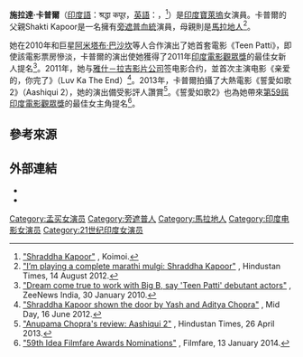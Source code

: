 {{艺人
| 姓名     = 施拉達·卡普爾
| 類型     = 女演員
| 圖片     = Shraddha Kapoor in Red (cropped).jpg
| 圖片尺寸 = 250px
| 綽號     = 
| 國籍     = {{IND}}
| birthname = Shraddha Kapoor
| 出生日期 = {{birth date and age|1992|3|3}}
| 出生地點 = {{IND}}[[孟買|孟買]]
| 職業     = [[演員|演員]]
| 語言     = 
| 教育程度 = 
| 宗教信仰 = 
| 配偶     = 
| 伴侶     = 
| 兒女     = 
| 父母     = 
| 亲属     = 
| 出道作   = 
| 出道日期 = 
| 代表作   =  
| 活躍年代 = 2010年至今
| 網站     = 
| IMDb    = 3601766
| 現任成員 = 
| 過往成員 = 
| 音樂專輯 = 
| filmfareawards =  
}}

'''施拉達·卡普爾'''（[[印度語|印度語]]：श्रद्धा कपूर，[[英語|英語]]：{{lang-en|Shraddha Kapoor}}，{{bd|1992年|3月3日|catIdx=Kapoor, Shraddha}}<ref>[http://m.koimoi.com/actress/shraddha-kapoor "Shraddha Kapoor"] {{Wayback|url=http://m.koimoi.com/actress/shraddha-kapoor |date=20160105011714 }}, Koimoi.</ref>）是[[印度|印度]][[寶萊塢|寶萊塢]]女演員。卡普爾的父親Shakti Kapoor是一名擁有[[旁遮普人|旁遮普血統]]演員，母親則是[[馬拉地人|馬拉地人]]<ref>[http://www.hindustantimes.com/entertainment/bollywood/i-m-playing-a-complete-marathi-mulgi-shraddha-kapoor/article1-913424.aspx "I’m playing a complete marathi mulgi: Shraddha Kapoor"] {{Wayback|url=http://www.hindustantimes.com/entertainment/bollywood/i-m-playing-a-complete-marathi-mulgi-shraddha-kapoor/article1-913424.aspx |date=20141102001544 }}, Hindustan Times, 14 August 2012.</ref>。

她在2010年和巨星[[阿米塔布·巴沙坎|阿米塔布·巴沙坎]]等人合作演出了她首套電影《Teen Patti》，即使該電影票房慘淡，卡普爾的演出使她獲得了2011年[[印度電影觀眾獎|印度電影觀眾獎]]的最佳女新人提名<ref>[http://zeenews.india.com/entertainment/bollywood/dream-come-true-to-work-with-big-b-say-teen-patti-debutant-actors_52660.html "Dream come true to work with Big B, say 'Teen Patti' debutant actors"] {{Wayback|url=http://zeenews.india.com/entertainment/bollywood/dream-come-true-to-work-with-big-b-say-teen-patti-debutant-actors_52660.html |date=20160304212926 }}, ZeeNews India, 30 January 2010.</ref>。2011年，她与[[雅什－拉吉影片公司|雅什－拉吉影片公司]]签电影合约，並首次主演电影《亲爱的，你完了》（Luv Ka The End）<ref>[http://archive.mid-day.com/entertainment/2012/jun/160612-Shraddha-Kapoor-shown-the-door-by-Yash-and-Aditya-Chopra.htm "Shraddha Kapoor shown the door by Yash and Aditya Chopra"] {{Wayback|url=http://archive.mid-day.com/entertainment/2012/jun/160612-Shraddha-Kapoor-shown-the-door-by-Yash-and-Aditya-Chopra.htm |date=20180915080906 }}, Mid Day, 16 June 2012.</ref>。2013年，卡普爾拍攝了大熱電影《誓愛如歌2》（Aashiqui 2），她的演出備受影評人讚賞<ref>[http://www.hindustantimes.com/Entertainment/Reviews/Anupama-Chopra-s-review-Aashiqui-2/Article1-1050953.aspx "Anupama Chopra's review: Aashiqui 2"] {{Wayback|url=http://www.hindustantimes.com/Entertainment/Reviews/Anupama-Chopra-s-review-Aashiqui-2/Article1-1050953.aspx |date=20141214193300 }}, Hindustan Times, 26 April 2013.</ref>。《誓愛如歌2》也為她帶來[[第59屆印度電影觀眾獎|第59屆印度電影觀眾獎]]的最佳女主角提名<ref>[http://www.filmfare.com/news/59th-idea-filmfare-awards-nominations-5138.html "59th Idea Filmfare Awards Nominations"] {{Wayback|url=http://www.filmfare.com/news/59th-idea-filmfare-awards-nominations-5138.html |date=20140115044052 }}, Filmfare, 13 January 2014.</ref>。

== 參考來源 ==
{{reflist|2}}

== 外部連結 ==
{{Commonscat|Shraddha Kapoor}}
* {{imdb name|id=3601766}}
* {{Instagram|shraddhakapoor}}

{{DEFAULTSORT: Kapoor, Shraddha}}
[[Category:孟买女演员|Category:孟买女演员]]
[[Category:旁遮普人|Category:旁遮普人]]
[[Category:馬拉地人|Category:馬拉地人]]
[[Category:印度电影女演员|Category:印度电影女演员]]
[[Category:21世纪印度女演员|Category:21世纪印度女演员]]